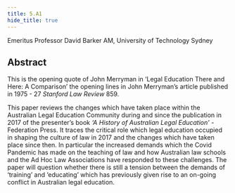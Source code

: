 ```yaml
---
title: 5.A1
hide_title: true
---
```


<AbstractHeader sKey='id5_A1'>
Emeritus Professor David Barker AM, University of Technology Sydney
</AbstractHeader>

## Abstract
This is the opening quote of John Merryman in ‘Legal Education There and Here: A
Comparison’ the opening lines in John Merryman’s article published in 1975 - 27 *Stanford
Law Review* 859.

This paper reviews the changes which have taken place within the Australian Legal
Education Community during and since the publication in 2017 of the presenter’s book *‘A
History of Australian Legal Education’* - Federation Press. It traces the critical role which
legal education occupied in shaping the culture of law in 2017 and the changes which have
taken place since then. In particular the increased demands which the Covid Pandemic has
made on the teaching of law and how Australian law schools and the Ad Hoc Law
Associations have responded to these challenges. The paper will question whether there is
still a tension between the demands of ‘training’ and ‘educating’ which has previously given
rise to an on-going conflict in Australian legal education.